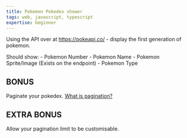 ```yaml
---
title: Pokemon Pokedex shower
tags: web, javascript, typescript
expertise: beginner
---
```


Using the API over at https://pokeapi.co/ - display the first generation of pokemon.

Should show:
    - Pokemon Number
    - Pokemon Name
    - Pokemon Sprite/Image (Exists on the endpoint)
    - Pokemon Type

<h2>BONUS</h2>
Paginate your pokedex.
<a href="https://sitechecker.pro/pagination/">What is pagination?</a>

<h2>EXTRA BONUS</h2>
Allow your pagination limit to be customisable.
